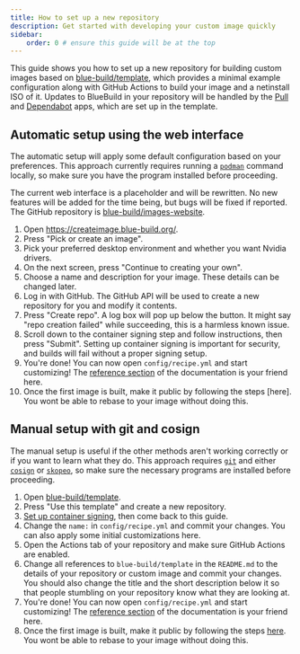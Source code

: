 ```yaml
---
title: How to set up a new repository
description: Get started with developing your custom image quickly
sidebar:
    order: 0 # ensure this guide will be at the top
---
```


This guide shows you how to set up a new repository for building custom images based on [blue-build/template](https://github.com/blue-build/template), which provides a minimal example configuration along with GitHub Actions to build your image and a netinstall ISO of it. Updates to BlueBuild in your repository will be handled by the [Pull](https://github.com/wei/pull) and [Dependabot](https://github.com/dependabot) apps, which are set up in the template.

## Automatic setup using the web interface

The automatic setup will apply some default configuration based on your preferences. This approach currently requires running a [`podman`](https://podman.io/) command locally, so make sure you have the program installed before proceeding.

The current web interface is a placeholder and will be rewritten. No new features will be added for the time being, but bugs will be fixed if reported. The GitHub repository is [blue-build/images-website](https://github.com/blue-build/images-website).

1. Open https://createimage.blue-build.org/.
2. Press "Pick or create an image".
3. Pick your preferred desktop environment and whether you want Nvidia drivers.
4. On the next screen, press "Continue to creating your own".
5. Choose a name and description for your image. These details can be changed later.
6. Log in with GitHub. The GitHub API will be used to create a new repository for you and modify it contents.
7. Press "Create repo". A log box will pop up below the button. It might say "repo creation failed" while succeeding, this is a harmless known issue.
8. Scroll down to the container signing step and follow instructions, then press "Submit". Setting up container signing is important for security, and builds will fail without a proper signing setup.
9. You're done! You can now open `config/recipe.yml` and start customizing! The [reference section](/reference/recipe/) of the documentation is your friend here.
10. Once the first image is built, make it public by following the steps [here]. You wont be able to rebase to your image without doing this.

## Manual setup with git and cosign

The manual setup is useful if the other methods aren't working correctly or if you want to learn what they do. This approach requires [`git`](https://git-scm.com/) and either [`cosign`](https://github.com/sigstore/cosign) or [`skopeo`](https://github.com/containers/skopeo), so make sure the necessary programs are installed before proceeding.

1. Open [blue-build/template](https://github.com/blue-build/template).
2. Press "Use this template" and create a new repository.
3. [Set up container signing](/how-to/cosign/), then come back to this guide.
4. Change the `name:` in `config/recipe.yml` and commit your changes. You can also apply some initial customizations here.
5. Open the Actions tab of your repository and make sure GitHub Actions are enabled.
6. Change all references to `blue-build/template` in the `README.md` to the details of your repository or custom image and commit your changes. You should also change the title and the short description below it so that people stumbling on your repository know what they are looking at.
7. You're done! You can now open `config/recipe.yml` and start customizing! The [reference section](/reference/recipe/) of the documentation is your friend here.
8. Once the first image is built, make it public by following the steps [here](/learn/troubleshooting/#error-creating-importer-failed-to-invoke-skopeo-proxy-method-openimage-remote-error-unable-to-retrieve-auth-token-invalid-usernamepassword-unauthorized). You wont be able to rebase to your image without doing this.
